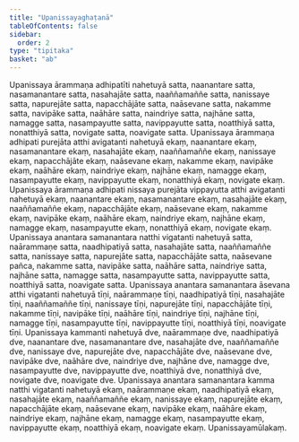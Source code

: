```yaml
---
title: "Upanissayaghaṭanā"
tableOfContents: false
sidebar:
  order: 2
type: "tipitaka"
basket: "ab"
---
```



<DynamicBreadcrumb />

<Division number="440">

<Paragraph number="1388">
Upanissaya ārammaṇa adhipatīti nahetuyā satta, naanantare satta, nasamanantare satta, nasahajāte satta, naaññamaññe satta, nanissaye satta, napurejāte satta, napacchājāte satta, naāsevane satta, nakamme satta, navipāke satta, naāhāre satta, naindriye satta, najhāne satta, namagge satta, nasampayutte satta, navippayutte satta, noatthiyā satta, nonatthiyā satta, novigate satta, noavigate satta.
</Paragraph>

<Paragraph number="1389">
Upanissaya ārammaṇa adhipati purejāta atthi avigatanti nahetuyā ekaṃ, naanantare ekaṃ, nasamanantare ekaṃ, nasahajāte ekaṃ, naaññamaññe ekaṃ, nanissaye ekaṃ, napacchājāte ekaṃ, naāsevane ekaṃ, nakamme ekaṃ, navipāke ekaṃ, naāhāre ekaṃ, naindriye ekaṃ, najhāne ekaṃ, namagge ekaṃ, nasampayutte ekaṃ, navippayutte ekaṃ, nonatthiyā ekaṃ, novigate ekaṃ.
</Paragraph>

<Paragraph number="1390">
Upanissaya ārammaṇa adhipati nissaya purejāta vippayutta atthi avigatanti nahetuyā ekaṃ, naanantare ekaṃ, nasamanantare ekaṃ, nasahajāte ekaṃ, naaññamaññe ekaṃ, napacchājāte ekaṃ, naāsevane ekaṃ, nakamme ekaṃ, navipāke ekaṃ, naāhāre ekaṃ, naindriye ekaṃ, najhāne ekaṃ, namagge ekaṃ, nasampayutte ekaṃ, nonatthiyā ekaṃ, novigate ekaṃ.
</Paragraph>

<Paragraph number="1391">
Upanissaya anantara samanantara natthi vigatanti nahetuyā satta, naārammaṇe satta, naadhipatiyā satta, nasahajāte satta, naaññamaññe satta, nanissaye satta, napurejāte satta, napacchājāte satta, naāsevane pañca, nakamme satta, navipāke satta, naāhāre satta, naindriye satta, najhāne satta, namagge satta, nasampayutte satta, navippayutte satta, noatthiyā satta, noavigate satta.
</Paragraph>

<Paragraph number="1392">
Upanissaya anantara samanantara āsevana atthi vigatanti nahetuyā tīṇi, naārammaṇe tīṇi, naadhipatiyā tīṇi, nasahajāte tīṇi, naaññamaññe tīṇi, nanissaye tīṇi, napurejāte tīṇi, napacchājāte tīṇi, nakamme tīṇi, navipāke tīṇi, naāhāre tīṇi, naindriye tīṇi, najhāne tīṇi, namagge tīṇi, nasampayutte tīṇi, navippayutte tīṇi, noatthiyā tīṇi, noavigate tīṇi.
</Paragraph>

<Paragraph number="1393">
Upanissaya kammanti nahetuyā dve, naārammaṇe dve, naadhipatiyā dve, naanantare dve, nasamanantare dve, nasahajāte dve, naaññamaññe dve, nanissaye dve, napurejāte dve, napacchājāte dve, naāsevane dve, navipāke dve, naāhāre dve, naindriye dve, najhāne dve, namagge dve, nasampayutte dve, navippayutte dve, noatthiyā dve, nonatthiyā dve, novigate dve, noavigate dve.
</Paragraph>

<Paragraph number="1394">
Upanissaya anantara samanantara kamma natthi vigatanti nahetuyā ekaṃ, naārammaṇe ekaṃ, naadhipatiyā ekaṃ, nasahajāte ekaṃ, naaññamaññe ekaṃ, nanissaye ekaṃ, napurejāte ekaṃ, napacchājāte ekaṃ, naāsevane ekaṃ, navipāke ekaṃ, naāhāre ekaṃ, naindriye ekaṃ, najhāne ekaṃ, namagge ekaṃ, nasampayutte ekaṃ, navippayutte ekaṃ, noatthiyā ekaṃ, noavigate ekaṃ.

</Paragraph>
</Division>

<Paragraph number="1395" type="center">
Upanissayamūlakaṃ.
</Paragraph>